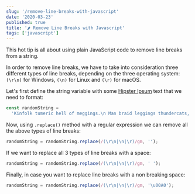 ```yaml
---
slug: '/remove-line-breaks-with-javascript'
date: '2020-03-23'
published: true
title: '🌶 Remove Line Breaks with Javascript'
tags: ['javascript']
---
```


This hot tip is all about using plain JavaScript code to remove line breaks from a string.

In order to remove line breaks, we have to take into consideration three different types of line breaks, depending on the three operating system: `(\r\n)` for Windows, `(\n)` for Linux and `(\r)` for macOS.

Let's first define the string variable with some <a href='https://hipsum.co' target='_blank'>Hipster Ipsum</a> text that we need to format:

```js
const randomString =
  'Kinfolk tumeric hell of meggings.\n Man braid leggings thundercats, glossier palo santo farm-to-table letterpress kale chips gastropub chartreuse selfies stumptown 8-bit small batch.\r Paleo letterpress la croix DIY poke. Echo park next level hoodie hella. Semiotics taxidermy hexagon banjo chillwave subway tile portland crucifix kogi squid pabst mixtape single-origin coffee.\r\n Cliche kinfolk air plant, echo park mixtape franzen 8-bit affogato messenger bag vape jean shorts yuccie beard. Food truck copper mug coloring book portland aesthetic.';
```

Now, using `.replace()` method with a regular expression we can remove all the above types of line breaks:

```js
randomString = randomString.replace(/(\r\n|\n|\r)/gm, '');
```

If we want to replace all 3 types of line breaks with a space:

```js
randomString = randomString.replace(/(\r\n|\n|\r)/gm, ' ');
```

Finally, in case you want to replace line breaks with a non breaking space:

```js
randomString = randomString.replace(/(\r\n|\n|\r)/gm, '\u00A0');
```
